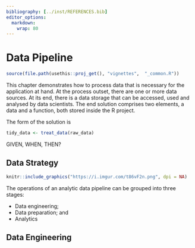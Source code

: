 ---
bibliography: [../inst/REFERENCES.bib]
editor_options: 
  markdown: 
    wrap: 80
---

<!-- Why? Problem Statement -->

<!--# 
* Top-down vs bottom-up design
* from raw data to rda file
    * using list
    * using git LFS
* implementing business logic
* The data ingestions strategy has three stages: (Imagine json file)
    * Importing raw data, rudimentary data treatment, exporting data (to ./data as rda file)
    * Loading package/project data (rda file), (applying business rules)
    * Building data pipeline:  
* Rudimentary data treatment:
    * Standardise column names
    * Subset large datasets (feature selection and/or row sampling)
    * Cast the variable types
    * Remove duplications
    * Detect and Correct or Remove corrupt or inaccurate records from a dataset 
-->

# Data Pipeline

```{r, include = FALSE}
source(file.path(usethis::proj_get(), "vignettes",  "_common.R"))
```

This chapter demonstrates how to process data that is necessary for the
application at hand. At the process outset, there are one or more data sources.
At its end, there is a data storage that can be accessed, used and analysed by
data scientists. The end solution comprises two elements, a data and a function,
both stored inside the R project.

The form of the solution is

```{r, echo=TRUE, eval=FALSE}
tidy_data <- treat_data(raw_data)
```

GIVEN, WHEN, THEN?

## Data Strategy

```{r analytic-data-pipeline, cache = FALSE, out.width = "100%"} 
knitr::include_graphics("https://i.imgur.com/t86vF2n.png", dpi = NA)
```

The operations of an analytic data pipeline can be grouped into three stages:

* Data engineering;
* Data preparation; and
* Analytics


## Data Engineering

```{r, echo=TRUE, cache=TRUE}
```

